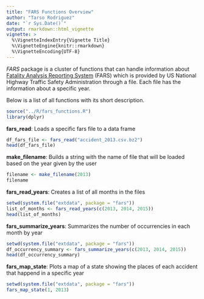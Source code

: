 ---
title: "FARS Functions Overview"
author: "Tarso Rodriguez"
date: "`r Sys.Date()`"
output: rmarkdown::html_vignette
vignette: >
  %\VignetteIndexEntry{Vignette Title}
  %\VignetteEngine{knitr::rmarkdown}
  %\VignetteEncoding{UTF-8}
---

*FARS* package is a cluster of functions that can handle information about [Fatality Analysis Reporting System](https://www.nhtsa.gov/Data/Fatality-Analysis-Reporting-System-(FARS)) (FARS) which is provided by US National Highway Traffic Safety Administration through a file. Each file has the information about a specific year.

Below is a list of all functions with its short description.

```{r, echo=FALSE, results='hide'}
source("../R/fars_functions.R")
library(dplyr)
```

**fars_read**: Loads a specific fars file to a data frame
```{r ReadFile, cache=TRUE}
df_fars_file <- fars_read("accident_2013.csv.bz2")
head(df_fars_file)
```

**make_filename**: Builds a string with the name of file that will be loaded based on the year given by the user
```{r CreateFileName, cache=TRUE}
filename <- make_filename(2013)
filename
```

**fars_read_years**: Creates a list of all months in the files
```{r ListMonths, cache=TRUE}
setwd(system.file("extdata", package = "fars"))
list_of_months <- fars_read_years(c(2013, 2014, 2015))
head(list_of_months)
```

**fars_summarize_years**: Summarizes the number of occurrencies in each month by year
```{r OccurrencySummary, cache=TRUE}
setwd(system.file("extdata", package = "fars"))
df_occurrency_summary <- fars_summarize_years(c(2013, 2014, 2015))
head(df_occurrency_summary)
```

**fars_map_state**: Plots a map of a state showing the places of each accident that happend in a specific year
```{r Map, cache=TRUE, fig.align='center', fig.height=4, fig.width=4}
setwd(system.file("extdata", package = "fars"))
fars_map_state(1, 2013)
```
